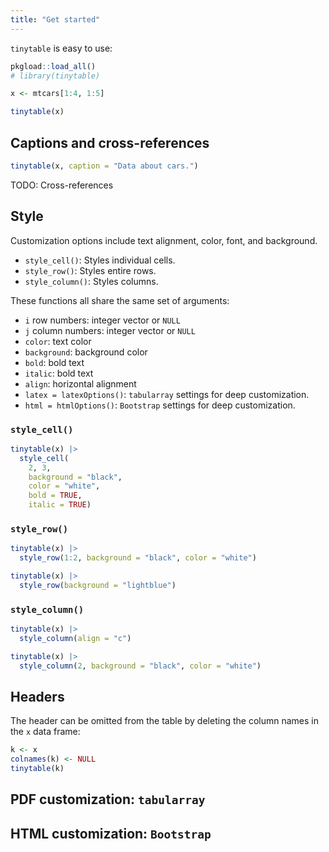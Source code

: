 ```yaml
---
title: "Get started"
---
```



`tinytable` is easy to use:

```r
pkgload::load_all()
# library(tinytable)

x <- mtcars[1:4, 1:5]

tinytable(x)
```


## Captions and cross-references

```r
tinytable(x, caption = "Data about cars.")
```

TODO: Cross-references


## Style

Customization options include text alignment, color, font, and background.

- `style_cell()`: Styles individual cells.
- `style_row()`: Styles entire rows.
- `style_column()`: Styles columns.

These functions all share the same set of arguments:

* `i` row numbers: integer vector or `NULL`
* `j` column numbers: integer vector or `NULL`
* `color`: text color
* `background`: background color
* `bold`: bold text
* `italic`: bold text
* `align`: horizontal alignment
* `latex = latexOptions()`: `tabularray` settings for deep customization.
* `html = htmlOptions()`: `Bootstrap` settings for deep customization.


### `style_cell()`

```r
tinytable(x) |>
  style_cell(
    2, 3,
    background = "black",
    color = "white",
    bold = TRUE,
    italic = TRUE)
```


### `style_row()`


```r
tinytable(x) |>
  style_row(1:2, background = "black", color = "white")
```

```r
tinytable(x) |>
  style_row(background = "lightblue")
```


### `style_column()`

```r
tinytable(x) |>
  style_column(align = "c")
```

```r
tinytable(x) |>
  style_column(2, background = "black", color = "white")
```



## Headers

The header can be omitted from the table by deleting the column names in the `x` data frame:

```r
k <- x
colnames(k) <- NULL
tinytable(k)
```


## PDF customization: `tabularray`


## HTML customization: `Bootstrap`
